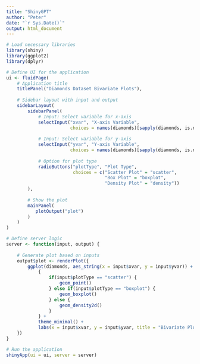 ```yaml
---
title: "ShinyGPT"
author: "Peter"
date: "`r Sys.Date()`"
output: html_document
---
```


```r
# Load necessary libraries
library(shiny)
library(ggplot2)
library(dplyr)

# Define UI for the application
ui <- fluidPage(
    # Application title
    titlePanel("Diamonds Dataset Bivariate Plots"),
    
    # Sidebar layout with input and output
    sidebarLayout(
        sidebarPanel(
            # Input: Select variable for x-axis
            selectInput("xvar", "X-axis Variable",
                        choices = names(diamonds)[sapply(diamonds, is.numeric)]),
            
            # Input: Select variable for y-axis
            selectInput("yvar", "Y-axis Variable",
                        choices = names(diamonds)[sapply(diamonds, is.numeric)]),
            
            # Option for plot type
            radioButtons("plotType", "Plot Type",
                         choices = c("Scatter Plot" = "scatter",
                                     "Box Plot" = "boxplot",
                                     "Density Plot" = "density"))
        ),
        
        # Show the plot
        mainPanel(
           plotOutput("plot")
        )
    )
)

# Define server logic
server <- function(input, output) {
    
    # Generate plot based on inputs
    output$plot <- renderPlot({
        ggplot(diamonds, aes_string(x = input$xvar, y = input$yvar)) +
            {
                if(input$plotType == "scatter") {
                    geom_point()
                } else if(input$plotType == "boxplot") {
                    geom_boxplot()
                } else {
                    geom_density2d()
                }
            } +
            theme_minimal() +
            labs(x = input$xvar, y = input$yvar, title = "Bivariate Plot of Diamonds Dataset")
    })
}

# Run the application
shinyApp(ui = ui, server = server)

```

